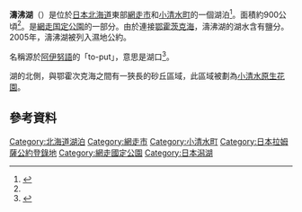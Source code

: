 '''濤沸湖'''（{{lang-ja|濤沸湖，とうふつこ}}）是位於[[日本|日本]][[北海道|北海道]]東部[[網走市|網走市]]和[[小清水町|小清水町]]的一個湖泊<ref name="hokkaido-np-2014-10-26">{{Cite news| url =http://www.hokkaido-np.co.jp/news/chiiki3/570775.html| title =濤沸湖の自然守りたい　来月から立ち入り制限など自主ルール　ガイド育成は間に合わず| newspaper =[[北海道新聞|北海道新聞]]| publisher =北海道新聞社| date =2014-10-26| deadurl =yes| archiveurl =https://web.archive.org/web/20141112054825/http://www.hokkaido-np.co.jp/news/chiiki3/570775.html| archivedate =2014-11-12}}</ref>。面積約900公頃<ref name="hokkaido-np-2014-10-26"/>。是[[網走国定公園|網走国定公園]]的一部分。由於連接[[鄂霍茨克海|鄂霍茨克海]]，濤沸湖的湖水含有鹽分。2005年，濤沸湖被列入濕地公約。

名稱源於[[阿伊努語|阿伊努語]]的「to-put」，意思是湖口<ref>{{Cite web|url=http://www.pref.hokkaido.lg.jp/ks/ass/grp/8190P.pdf|title=アイヌ語地名リスト|accessdate=2017-08-17|author=北海道庁|date=|publisher=北海道庁|archive-date=2018-04-17|archive-url=https://web.archive.org/web/20180417012730/http://www.pref.hokkaido.lg.jp/ks/ass/grp/8190P.pdf|dead-url=no}}</ref>。

湖的北側，與鄂霍次克海之間有一狹長的砂丘區域，此區域被劃為[[小清水原生花園|小清水原生花園]]。

== 參考資料 ==
{{Reflist}}
{{濕地公約上登錄的日本濕地}}
{{日本湖泊}}

{{DEFAULTSORT:Tōfutsu-ko}}[[Category:北海道湖泊|Category:北海道湖泊]]
[[Category:網走市|Category:網走市]]
[[Category:小清水町|Category:小清水町]]
[[Category:日本拉姆薩公約登錄地|Category:日本拉姆薩公約登錄地]]
[[Category:網走國定公園|Category:網走國定公園]]
[[Category:日本潟湖|Category:日本潟湖]]
